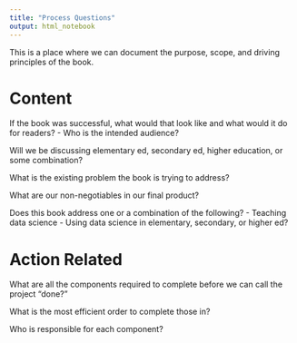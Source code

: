```yaml
---
title: "Process Questions"
output: html_notebook
---
```


This is a place where we can document the purpose, scope, and driving principles of the book. 

# Content 

If the book was successful, what would that look like and what would it do for readers?  - 
Who is the intended audience? 

Will we be discussing elementary ed, secondary ed, higher education, or some combination? 

What is the existing problem the book is trying to address? 

What are our non-negotiables in our final product? 

Does this book address one or a combination of the following? 
 - Teaching data science 
 - Using data science in elementary, secondary, or higher ed? 
 
 
# Action Related 
 
 What are all the components required to complete before we can call the project "done?" 
 
 What is the most efficient order to complete those in? 
 
 Who is responsible for each component? 
